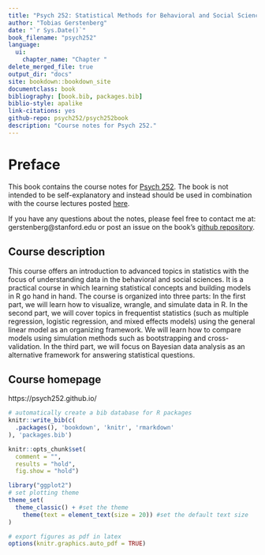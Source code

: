 ```yaml
--- 
title: "Psych 252: Statistical Methods for Behavioral and Social Sciences"
author: "Tobias Gerstenberg"
date: "`r Sys.Date()`"
book_filename: "psych252"
language:
  ui:
    chapter_name: "Chapter "
delete_merged_file: true
output_dir: "docs"
site: bookdown::bookdown_site
documentclass: book
bibliography: [book.bib, packages.bib]
biblio-style: apalike
link-citations: yes
github-repo: psych252/psych252book
description: "Course notes for Psych 252."
---
```


# Preface {-}

This book contains the course notes for [Psych 252](https://psych252.github.io/). The book is not intended to be self-explanatory and instead should be used in combination with the course lectures posted [here](https://github.com/psych252/psych252slides). 

If you have any questions about the notes, please feel free to contact me at: gerstenberg@stanford.edu or post an issue on the book's [github repository](https://github.com/psych252/psych252book). 

## Course description {-}

This course offers an introduction to advanced topics in statistics with the focus of understanding data in the behavioral and social sciences. It is a practical course in which learning statistical concepts and building models in R go hand in hand. The course is organized into three parts: In the first part, we will learn how to visualize, wrangle, and simulate data in R. In the second part, we will cover topics in frequentist statistics (such as multiple regression, logistic regression, and mixed effects models) using the general linear model as an organizing framework. We will learn how to compare models using simulation methods such as bootstrapping and cross-validation. In the third part, we will focus on Bayesian data analysis as an alternative framework for answering statistical questions.

## Course homepage {-}

https://psych252.github.io/

```r
# automatically create a bib database for R packages
knitr::write_bib(c(
  .packages(), 'bookdown', 'knitr', 'rmarkdown'
), 'packages.bib')

knitr::opts_chunk$set(
  comment = "",
  results = "hold",
  fig.show = "hold")

library("ggplot2")
# set plotting theme
theme_set(
  theme_classic() + #set the theme 
    theme(text = element_text(size = 20)) #set the default text size
)

# export figures as pdf in latex 
options(knitr.graphics.auto_pdf = TRUE)
```

